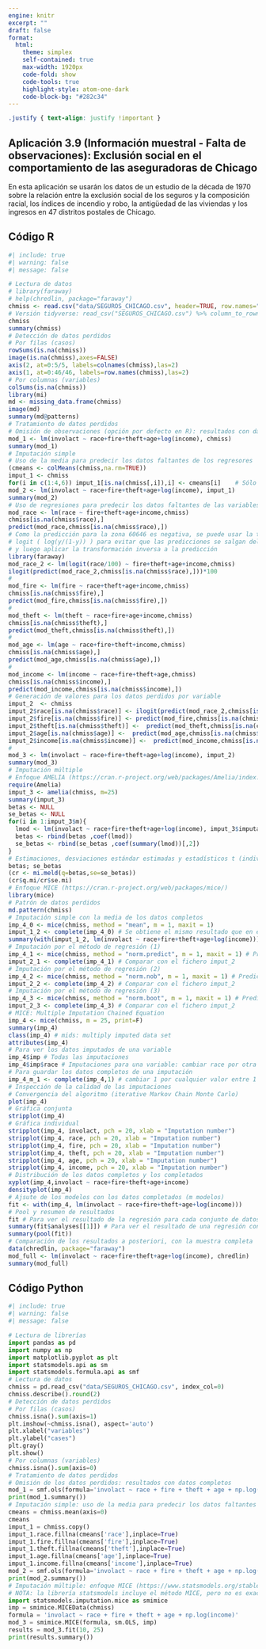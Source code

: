 ```yaml
---
engine: knitr
excerpt: ""
draft: false
format: 
  html:
    theme: simplex
    self-contained: true
    max-width: 1920px
    code-fold: show
    code-tools: true
    highlight-style: atom-one-dark
    code-block-bg: "#282c34"
---
```


```css
.justify { text-align: justify !important }
```

::: justify
# Aplicación 3.9 (Información muestral - Falta de observaciones): Exclusión social en el comportamiento de las aseguradoras de Chicago {.unnumbered}

En esta aplicación se usarán los datos de un estudio de la década de 1970 sobre la relación entre la exclusión social de los seguros y la composición racial, los índices de incendio y robo, la antigüedad de las viviendas y los ingresos en 47 distritos postales de Chicago.
:::

## Código R {.unnumbered}

```r
#| include: true
#| warning: false
#| message: false

# Lectura de datos
# library(faraway)
# help(chredlin, package="faraway")
chmiss <- read.csv("data/SEGUROS_CHICAGO.csv", header=TRUE, row.names="zip") 
# Versión tidyverse: read_csv("SEGUROS_CHICAGO.csv") %>% column_to_rownames(., var = "zip")
chmiss
summary(chmiss)
# Detección de datos perdidos
# Por filas (casos)
rowSums(is.na(chmiss))
image(is.na(chmiss),axes=FALSE)
axis(2, at=0:5/5, labels=colnames(chmiss),las=2)
axis(1, at=0:46/46, labels=row.names(chmiss),las=2)
# Por columnas (variables)
colSums(is.na(chmiss))
library(mi)
md <- missing_data.frame(chmiss)
image(md)
summary(md@patterns)
# Tratamiento de datos perdidos
# Omisión de observaciones (opción por defecto en R): resultados con datos completos
mod_1 <- lm(involact ~ race+fire+theft+age+log(income), chmiss)
summary(mod_1)
# Imputación simple
# Uso de la media para predecir los datos faltantes de los regresores
(cmeans <- colMeans(chmiss,na.rm=TRUE))
imput_1 <- chmiss
for(i in c(1:4,6)) imput_1[is.na(chmiss[,i]),i] <- cmeans[i]    # Sólo var. explicativas
mod_2 <- lm(involact ~ race+fire+theft+age+log(income), imput_1)
summary(mod_2)
# Uso de regresiones para predecir los datos faltantes de las variables explicativas
mod_race <- lm(race ~ fire+theft+age+income,chmiss)
chmiss[is.na(chmiss$race),]
predict(mod_race,chmiss[is.na(chmiss$race),])
# Como la predicción para la zona 60646 es negativa, se puede usar la transformación 
# logit ( log(y/(1-y)) ) para evitar que las predicciones se salgan del intervalo [0,1] 
# y luego aplicar la transformación inversa a la predicción
library(faraway)
mod_race_2 <- lm(logit(race/100) ~ fire+theft+age+income,chmiss)
ilogit(predict(mod_race_2,chmiss[is.na(chmiss$race),]))*100
#
mod_fire <- lm(fire ~ race+theft+age+income,chmiss)
chmiss[is.na(chmiss$fire),]
predict(mod_fire,chmiss[is.na(chmiss$fire),])
#
mod_theft <- lm(theft ~ race+fire+age+income,chmiss)
chmiss[is.na(chmiss$theft),]
predict(mod_theft,chmiss[is.na(chmiss$theft),])
#
mod_age <- lm(age ~ race+fire+theft+income,chmiss)
chmiss[is.na(chmiss$age),]
predict(mod_age,chmiss[is.na(chmiss$age),])
#
mod_income <- lm(income ~ race+fire+theft+age,chmiss)
chmiss[is.na(chmiss$income),]
predict(mod_income,chmiss[is.na(chmiss$income),])
# Generación de valores para los datos perdidos por variable
imput_2  <- chmiss
imput_2$race[is.na(chmiss$race)] <- ilogit(predict(mod_race_2,chmiss[is.na(chmiss$race),]))*100
imput_2$fire[is.na(chmiss$fire)] <- predict(mod_fire,chmiss[is.na(chmiss$fire),])
imput_2$theft[is.na(chmiss$theft)] <-  predict(mod_theft,chmiss[is.na(chmiss$theft),])
imput_2$age[is.na(chmiss$age)] <-  predict(mod_age,chmiss[is.na(chmiss$age),])
imput_2$income[is.na(chmiss$income)] <-  predict(mod_income,chmiss[is.na(chmiss$income),])
#
mod_3 <- lm(involact ~ race+fire+theft+age+log(income), imput_2)
summary(mod_3)
# Imputación múltiple 
# Enfoque AMELIA (https://cran.r-project.org/web/packages/Amelia/index.html)
require(Amelia)
imput_3 <- amelia(chmiss, m=25)
summary(imput_3)
betas <- NULL
se_betas <- NULL
for(i in 1:imput_3$m){
  lmod <- lm(involact ~ race+fire+theft+age+log(income), imput_3$imputations[[i]])
  betas <- rbind(betas ,coef(lmod))
  se_betas <- rbind(se_betas ,coef(summary(lmod))[,2])
}
# Estimaciones, desviaciones estándar estimadas y estadísticos t (individuales y combinadas)
betas; se_betas
(cr <- mi.meld(q=betas,se=se_betas))
(cr$q.mi/cr$se.mi)
# Enfoque MICE (https://cran.r-project.org/web/packages/mice/)
library(mice)
# Patrón de datos perdidos
md.pattern(chmiss)
# Imputación simple con la media de los datos completos
imp_4_0 <- mice(chmiss, method = "mean", m = 1, maxit = 1)
imput_1_2 <- complete(imp_4_0) # Se obtiene el mismo resultado que en el fichero imput_1, pera también se imputan
summary(with(imput_1_2, lm(involact ~ race+fire+theft+age+log(income))))  # los valores perdidos de la variable dependiente
# Imputación por el método de regresión (1)
imp_4_1 <- mice(chmiss, method = "norm.predict", m = 1, maxit = 1) # Predicción simple
imput_2_1 <- complete(imp_4_1) # Comparar con el fichero imput_2
# Imputación por el método de regresión (2)
imp_4_2 <- mice(chmiss, method = "norm.nob", m = 1, maxit = 1) # Predicción estocástica (se añade un error aleatorio)
imput_2_2 <- complete(imp_4_2) # Comparar con el fichero imput_2
# Imputación por el método de regresión (3)
imp_4_3 <- mice(chmiss, method = "norm.boot", m = 1, maxit = 1) # Predicción usando booostrap
imput_2_3 <- complete(imp_4_3) # Comparar con el fichero imput_2
# MICE: Multiple Imputation Chained Equation
imp_4 <- mice(chmiss, m = 25, print=F)
summary(imp_4)
class(imp_4) # mids: multiply imputed data set
attributes(imp_4)
# Para ver los datos imputados de una variable
imp_4$imp # Todas las imputaciones
imp_4$imp$race # Imputaciones para una variable: cambiar race por otra variable para ver el resultado
# Para guardar los datos completos de una imputación
imp_4_m_1 <- complete(imp_4,1) # cambiar 1 por cualquier valor entre 1 y 25
# Inspección de la calidad de las imputaciones
# Convergencia del algoritmo (iterative Markov Chain Monte Carlo)
plot(imp_4)
# Gráfica conjunta
stripplot(imp_4)
# Gráfica individual
stripplot(imp_4, involact, pch = 20, xlab = "Imputation number")
stripplot(imp_4, race, pch = 20, xlab = "Imputation number")
stripplot(imp_4, fire, pch = 20, xlab = "Imputation number")
stripplot(imp_4, theft, pch = 20, xlab = "Imputation number")
stripplot(imp_4, age, pch = 20, xlab = "Imputation number")
stripplot(imp_4, income, pch = 20, xlab = "Imputation number")
# Distribución de los datos completos y los completados
xyplot(imp_4,involact ~ race+fire+theft+age+income)
densityplot(imp_4)
# Ajsute de los modelos con los datos completados (m modelos)
fit <- with(imp_4, lm(involact ~ race+fire+theft+age+log(income)))
# Pool y resumen de resultados
fit # Para ver el resultado de la regresión para cada conjunto de datos imputados (m=25 en el ejemplo)
summary(fit$analyses[[1]]) # Para ver el resultado de una regresión concreta (la primera en el ejemplo)
summary(pool(fit))
# Comparación de los resultados a posteriori, con la muestra completa
data(chredlin, package="faraway")
mod_full <- lm(involact ~ race+fire+theft+age+log(income), chredlin)
summary(mod_full)
```

## Código Python {.unnumbered}

```python
#| include: true
#| warning: false
#| message: false

# Lectura de librerías
import pandas as pd
import numpy as np
import matplotlib.pyplot as plt
import statsmodels.api as sm
import statsmodels.formula.api as smf
# Lectura de datos
chmiss = pd.read_csv("data/SEGUROS_CHICAGO.csv", index_col=0)
chmiss.describe().round(2)
# Detección de datos perdidos
# Por filas (casos)
chmiss.isna().sum(axis=1)
plt.imshow(~chmiss.isna(), aspect='auto')
plt.xlabel("variables")
plt.ylabel("cases")
plt.gray()
plt.show()
# Por columnas (variables)
chmiss.isna().sum(axis=0)
# Tratamiento de datos perdidos
# Omisión de los datos perdidos: resultados con datos completos
mod_1 = smf.ols(formula='involact ~ race + fire + theft + age + np.log(income)', data=chmiss).fit()
print(mod_1.summary())
# Imputación simple: uso de la media para predecir los datos faltantes de los regresores
cmeans = chmiss.mean(axis=0)
cmeans
imput_1 = chmiss.copy()
imput_1.race.fillna(cmeans['race'],inplace=True)
imput_1.fire.fillna(cmeans['fire'],inplace=True)
imput_1.theft.fillna(cmeans['theft'],inplace=True)
imput_1.age.fillna(cmeans['age'],inplace=True)
imput_1.income.fillna(cmeans['income'],inplace=True)
mod_2 = smf.ols(formula='involact ~ race + fire + theft + age + np.log(income)', data=imput_1).fit()
print(mod_2.summary())
# Imputación múltiple: enfoque MICE (https://www.statsmodels.org/stable/imputation.html)
# NOTA: la librería statsmodels incluye el método MICE, pero no es exactamente el mismo que el usado en R
import statsmodels.imputation.mice as smimice
imp = smimice.MICEData(chmiss)
formula = 'involact ~ race + fire + theft + age + np.log(income)'
mod_3 = smimice.MICE(formula, sm.OLS, imp)
results = mod_3.fit(10, 25)
print(results.summary())
```
